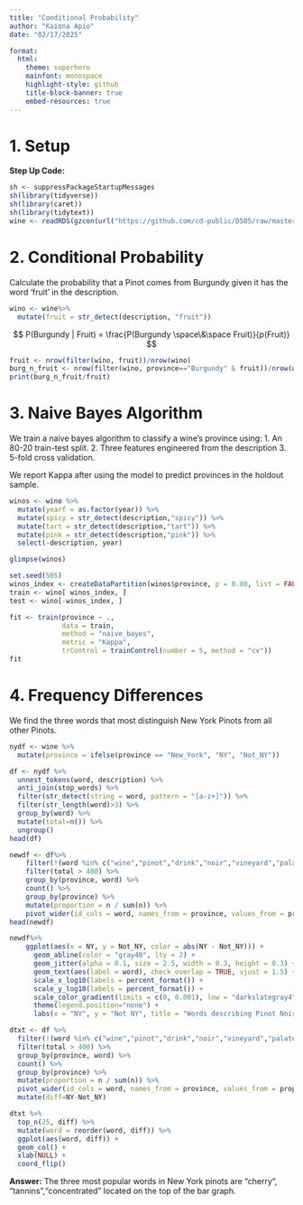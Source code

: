 ---
title: "Conditional Probability"
author: "Kaiona Apio"
date: "02/17/2025"

format: 
  html: 
    theme: superhero  
    mainfont: monospace
    highlight-style: github
    title-block-banner: true
    embed-resources: true
---

# 1. Setup

**Step Up Code:**

```{r, warning=FALSE}
sh <- suppressPackageStartupMessages
sh(library(tidyverse))
sh(library(caret))
sh(library(tidytext))
wine <- readRDS(gzcon(url("https://github.com/cd-public/D505/raw/master/dat/pinot.rds")))
```

# 2. Conditional Probability

Calculate the probability that a Pinot comes from Burgundy given it has the word 'fruit' in the description.

```{r, Feature Engineering}
wino <- wine%>%
  mutate(fruit = str_detect(description, "fruit"))
```

$$
P(Burgundy | Fruit) = \frac{P(Burgundy \space\&\space Fruit)}{p(Fruit)}
$$

```{r}
fruit <- nrow(filter(wino, fruit))/nrow(wino)
burg_n_fruit <- nrow(filter(wino, province=="Burgundy" & fruit))/nrow(wino)
print(burg_n_fruit/fruit)
```

# 3. Naive Bayes Algorithm

We train a naive bayes algorithm to classify a wine's province using: 1. An 80-20 train-test split. 2. Three features engineered from the description 3. 5-fold cross validation.

We report Kappa after using the model to predict provinces in the holdout sample.

```{r, Feature Engineering 2}
winos <- wino %>% 
  mutate(yearf = as.factor(year)) %>% 
  mutate(spicy = str_detect(description,"spicy")) %>% 
  mutate(tart = str_detect(description,"tart")) %>%
  mutate(pink = str_detect(description,"pink")) %>%
  select(-description, year)

glimpse(winos)
```

```{r, Train-test Split}
set.seed(505)
winos_index <- createDataPartition(winos$province, p = 0.80, list = FALSE)
train <- wino[ winos_index, ]
test <- wino[-winos_index, ]
```

```{r, Training w/5-fold Cross Validation}
fit <- train(province ~ .,
             data = train, 
             method = "naive_bayes",
             metric = "Kappa",
             trControl = trainControl(number = 5, method = "cv"))
fit
```


# 4. Frequency Differences

We find the three words that most distinguish New York Pinots from all other Pinots.

```{r}
nydf <- wine %>%
  mutate(province = ifelse(province == "New_York", "NY", "Not_NY"))

df <- nydf %>%
  unnest_tokens(word, description) %>% 
  anti_join(stop_words) %>% 
  filter(str_detect(string = word, pattern = "[a-z+]")) %>%  
  filter(str_length(word)>3) %>%
  group_by(word) %>% 
  mutate(total=n()) %>% 
  ungroup()
head(df)

newdf <- df%>% 
    filter(!(word %in% c("wine","pinot","drink","noir","vineyard","palate","notes","flavors","bottling"))) %>% 
    filter(total > 400) %>% 
    group_by(province, word) %>%
    count() %>% 
    group_by(province) %>%
    mutate(proportion = n / sum(n)) %>% 
    pivot_wider(id_cols = word, names_from = province, values_from = proportion)
head(newdf)

newdf%>%
    ggplot(aes(x = NY, y = Not_NY, color = abs(NY - Not_NY))) +
      geom_abline(color = "gray40", lty = 2) +
      geom_jitter(alpha = 0.1, size = 2.5, width = 0.3, height = 0.3) +
      geom_text(aes(label = word), check_overlap = TRUE, vjust = 1.5) +
      scale_x_log10(labels = percent_format()) +
      scale_y_log10(labels = percent_format()) +
      scale_color_gradient(limits = c(0, 0.001), low = "darkslategray4", high = "gray75") +
      theme(legend.position="none") +
      labs(x = "NY", y = "Not NY", title = "Words describing Pinot Noir from NY and Not NY")
```

```{r}
dtxt <- df %>% 
  filter(!(word %in% c("wine","pinot","drink","noir","vineyard","palate","notes","flavors","bottling","bottle","finish"))) %>% 
  filter(total > 400) %>% 
  group_by(province, word) %>%
  count() %>% 
  group_by(province) %>% 
  mutate(proportion = n / sum(n)) %>% 
  pivot_wider(id_cols = word, names_from = province, values_from = proportion) %>% 
  mutate(diff=NY-Not_NY) 

dtxt %>%
  top_n(25, diff) %>%
  mutate(word = reorder(word, diff)) %>%
  ggplot(aes(word, diff)) +
  geom_col() +
  xlab(NULL) +
  coord_flip()
```

**Answer:** The three most popular words in New York pinots are "cherry", "tannins","concentrated" located on the top of the bar graph. 